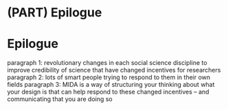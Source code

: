 # (PART) Epilogue  {-} 

# Epilogue

paragraph 1: revolutionary changes in each social science discipline to improve credibility of science that have changed incentives for researchers
paragraph 2: lots of smart people trying to respond to them in their own fields
paragraph 3: MIDA is a way of structuring your thinking about what your design is that can help respond to these changed incentives -- and communicating that you are doing so